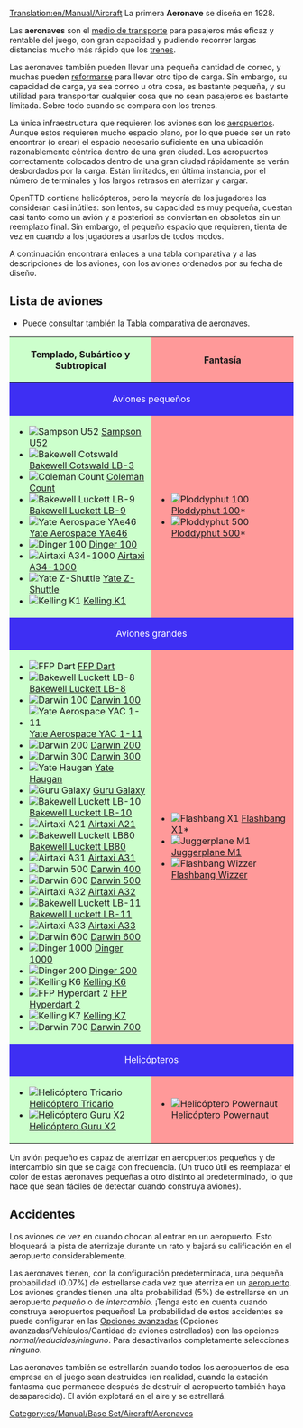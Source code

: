 [[Translation:en/Manual/Aircraft]]
{{es/Tabla de contenido}}
La primera '''Aeronave''' se diseña en 1928.

Las '''aeronaves''' son el [[es/Manual/Vehículos|medio de transporte]] para pasajeros más eficaz y rentable del juego, con gran capacidad y pudiendo recorrer largas distancias mucho más rápido que los [[es/Manual/Trenes|trenes]].

Las aeronaves también pueden llevar una pequeña cantidad de correo, y muchas pueden [[es/Manual/Reformar vehículos|reformarse]] para llevar otro tipo de carga. Sin embargo, su capacidad de carga, ya sea correo u otra cosa, es bastante pequeña, y su utilidad para transportar cualquier cosa que no sean pasajeros es bastante limitada. Sobre todo cuando se compara con los trenes.

La única infraestructura que requieren los aviones son los [[es/Manual/Aeropuertos|aeropuertos]]. Aunque estos requieren mucho espacio plano, por lo que puede ser un reto encontrar (o crear) el espacio necesario suficiente en una ubicación razonablemente céntrica dentro de una gran ciudad. Los aeropuertos correctamente colocados dentro de una gran ciudad rápidamente se verán desbordados por la carga. Están limitados, en última instancia, por el número de terminales y los largos retrasos en aterrizar y cargar.

OpenTTD contiene helicópteros, pero la mayoría de los jugadores los consideran casi inútiles: son lentos, su capacidad es muy pequeña, cuestan casi tanto como un avión y a posteriori se conviertan en obsoletos sin un reemplazo final. Sin embargo, el pequeño espacio que requieren, tienta de vez en cuando a los jugadores a usarlos de todos modos.

A continuación encontrará enlaces a una tabla comparativa y a las descripciones de los aviones, con los aviones ordenados por su fecha de diseño.

==Lista de aviones==
*Puede consultar también la [[es/Comparación de aeronaves|Tabla comparativa de aeronaves]].

{|border="1" cellspacing="2" cellpadding="3" rules="all" style="margin:1em 1em 1em 0; border:solid 1px #AAAAAA;"
!width="50%" style="background: #ccffcc" | Templado, Subártico y Subtropical
!width="50%" style="background: #ff9999" | Fantasía
|-
! colspan="2" style="background: #3e2ff3; color:white" align="center" | Aviones pequeños
|-
| style="background: #ccffcc" |
*[[File:en/Manual/Base Set/Aircraft/JunkersJU52.png|Sampson U52]] [[es/Manual/Base Set/Aircraft/Sampson U52|Sampson U52]]
*[[File:en/Manual/Base Set/Aircraft/DouglasDC-3Dakota.png|Bakewell Cotswald]] [[es/Manual/Base Set/Aircraft/Bakewell Cotswald LB-3|Bakewell Cotswald LB-3]]
*[[File:en/Manual/Base Set/Aircraft/VickersViscount.png|Coleman Count]] [[es/Manual/Base Set/Aircraft/Coleman Count|Coleman Count]]
*[[File:en/Manual/Base Set/Aircraft/McDonnellDouglasDC-9.png|Bakewell Luckett LB-9]] [[es/Manual/Base Set/Aircraft/Bakewell Luckett LB-9|Bakewell Luckett LB-9]]
*[[File:en/Manual/Base Set/Aircraft/BritishAerospaceBAe46.png|Yate Aerospace YAe46]] [[es/Manual/Base Set/Aircraft/Yate Aerospace YAe46|Yate Aerospace YAe46]]
*[[File:en/Manual/Base Set/Aircraft/Fokker100.png|Dinger 100]] [[es/Manual/Base Set/Aircraft/Dinger 100|Dinger 100]]
*[[File:en/Manual/Base Set/Aircraft/AirTaxiA34-1000.png|Airtaxi A34-1000]] [[es/Manual/Base Set/Aircraft/Airtaxi A34-1000|Airtaxi A34-1000]]
*[[File:en/Manual/Base Set/Aircraft/YateZ-Shuttle.png|Yate Z-Shuttle]] [[es/Manual/Base Set/Aircraft/Yate Z-Shuttle|Yate Z-Shuttle]]
*[[File:en/Manual/Base Set/Aircraft/KellingK1.png|Kelling K1]] [[es/Manual/Base Set/Aircraft/Kelling K1|Kelling K1]]
| style="background: #ff9999" |
*[[File:en/Manual/Base Set/Aircraft/Ploddyphut100.png|Ploddyphut 100]] [[es/Manual/Base Set/Aircraft/Ploddyphut 100|Ploddyphut 100]]*
*[[File:en/Manual/Base Set/Aircraft/Ploddyphut500.png|Ploddyphut 500]][[es/Manual/Base Set/Aircraft/Ploddyphut 500|Ploddyphut 500]]*
|-
! colspan="2" style="background: #3e2ff3; color:white" align="center" | Aviones grandes
|-
| style="background: #ccffcc" |
*[[File:en/Manual/Base Set/Aircraft/AërospatialeSE-310Caravelle.png|FFP Dart]] [[es/Manual/Base Set/Aircraft/FFP Dart|FFP Dart]]
*[[File:en/Manual/Base Set/Aircraft/McDonnellDouglasDC-8.png|Bakewell Luckett LB-8]] [[es/Manual/Base Set/Aircraft/Bakewell Luckett LB-8|Bakewell Luckett LB-8]]
*[[File:en/Manual/Base Set/Aircraft/Boeing727.png|Darwin 100]] [[es/Manual/Base Set/Aircraft/Darwin 100|Darwin 100]]
*[[File:en/Manual/Base Set/Aircraft/BritishAerospaceBAC1-11.png|Yate Aerospace YAC 1-11]] [[es/Manual/Base Set/Aircraft/Yate Aerospace YAC 1-11|Yate Aerospace YAC 1-11]]
*[[File:en/Manual/Base Set/Aircraft/Boeing737.png|Darwin 200]] [[es/Manual/Base Set/Aircraft/Darwin 200|Darwin 200]]
*[[File:en/Manual/Base Set/Aircraft/Boeing747.png|Darwin 300]] [[es/Manual/Base Set/Aircraft/Darwin 300|Darwin 300]]
*[[File:en/Manual/Base Set/Aircraft/BAC-AërospatialConcorde.png|Yate Haugan]] [[es/Manual/Base Set/Aircraft/Yate Haugan|Yate Haugan]]
*[[File:en/Manual/Base Set/Aircraft/LockheedTristar.png|Guru Galaxy]] [[es/Manual/Base Set/Aircraft/Guru Galaxy|Guru Galaxy]]
*[[File:en/Manual/Base Set/Aircraft/McDonnelDouglasDC-10.png|Bakewell Luckett LB-10]] [[es/Manual/Base Set/Aircraft/Bakewell Luckett LB-10|Bakewell Luckett LB-10]]
*[[File:en/Manual/Base Set/Aircraft/AirbusA300.png|Airtaxi A21]] [[es/Manual/Base Set/Aircraft/Airtaxi A21|Airtaxi A21]]
*[[File:en/Manual/Base Set/Aircraft/McDonnellDouglasMD80.png|Bakewell Luckett LB80]] [[es/Manual/Base Set/Aircraft/Bakewell Luckett LB80|Bakewell Luckett LB80]]
*[[File:en/Manual/Base Set/Aircraft/AirbusA300.png|Airtaxi A31]] [[es/Archive/Unmapped/Airtaxi A31|Airtaxi A31]]
*[[File:en/Manual/Base Set/Aircraft/Boeing757.png|Darwin 500]] [[es/Manual/Base Set/Aircraft/Darwin 400|Darwin 400]]
*[[File:en/Manual/Base Set/Aircraft/Boeing767.png|Darwin 600]] [[es/Manual/Base Set/Aircraft/Darwin 500|Darwin 500]]
*[[File:en/Manual/Base Set/Aircraft/AirbusA320.png|Airtaxi A32]] [[es/Archive/Unmapped/Airtaxi A32|Airtaxi A32]]
*[[File:en/Manual/Base Set/Aircraft/McDonnellDouglasMD-11.png|Bakewell Luckett LB-11]] [[es/Manual/Base Set/Aircraft/Bakewell Luckett LB-11|Bakewell Luckett LB-11]]
*[[File:en/Manual/Base Set/Aircraft/AirbusA330.png|Airtaxi A33]] [[es/Manual/Base Set/Aircraft/Airtaxi A33|Airtaxi A33]]
*[[File:en/Manual/Base Set/Aircraft/AirbusA330.png|Darwin 600]] [[es/Manual/Base Set/Aircraft/Darwin 600|Darwin 600]]
*[[File:en/Manual/Base Set/Aircraft/Dinger1000.png|Dinger 1000]] [[es/Manual/Base Set/Aircraft/Dinger 1000|Dinger 1000]]
*[[File:en/Manual/Base Set/Aircraft/Dinger200.png|Dinger 200]] [[es/Manual/Base Set/Aircraft/Dinger 200|Dinger 200]]
*[[File:en/Manual/Base Set/Aircraft/KellingK6.png|Kelling K6]] [[es/Manual/Base Set/Aircraft/Kelling K6|Kelling K6]]
*[[File:en/Manual/Base Set/Aircraft/FFPHyperdart2.png|FFP Hyperdart 2]] [[es/Manual/Base Set/Aircraft/FFP Hyperdart 2|FFP Hyperdart 2]]
*[[File:en/Manual/Base Set/Aircraft/KellingK7.png|Kelling K7]] [[es/Manual/Base Set/Aircraft/Kelling K7|Kelling K7]]
*[[File:en/Manual/Base Set/Aircraft/Darwin700.png|Darwin 700]] [[es/Manual/Base Set/Aircraft/Darwin 700|Darwin 700]]
| style="background: #ff9999" |
*[[File:en/Manual/Base Set/Aircraft/Flashbang X1.png|Flashbang X1]] [[es/Manual/Base Set/Aircraft/Flashbang X1|Flashbang X1]]*
*[[File:en/Manual/Base Set/Aircraft/JuggerplaneM1.png|Juggerplane M1]] [[es/Manual/Base Set/Aircraft/Juggerplane M1|Juggerplane M1]]
*[[File:en/Manual/Base Set/Aircraft/Flashbangwizzer.png|Flashbang Wizzer]] [[es/Manual/Base Set/Aircraft/Flashbang Wizzer|Flashbang Wizzer]]
|-
! colspan="2" style="background: #3e2ff3; color:white" align="center" | Helicópteros
|-
| style="background: #ccffcc" |
*[[File:en/Manual/Base Set/Aircraft/SikorskyHelicopter.png|Helicóptero Tricario]] [[es/Manual/Base Set/Aircraft/Helicóptero Tricario|Helicóptero Tricario]]
*[[File:en/Manual/Base Set/Aircraft/GuruX2Helicopter.png|Helicóptero Guru X2]] [[es/Manual/Base Set/Aircraft/Helicóptero Guru X2|Helicóptero Guru X2]]
| style="background: #ff9999" |
*[[File:en/Manual/Base Set/Aircraft/Powernauthelicopter.png|Helicóptero Powernaut]] [[es/Manual/Base Set/Aircraft/Helicóptero Powernaut|Helicóptero Powernaut]]
|}

Un avión pequeño es capaz de aterrizar en aeropuertos pequeños y de intercambio sin que se caiga con frecuencia. (Un truco útil es reemplazar el color de estas aeronaves pequeñas a otro distinto al predeterminado, lo que hace que sean fáciles de detectar cuando construya aviones).

==Accidentes==
Los aviones de vez en cuando chocan al entrar en un aeropuerto. Esto bloqueará la pista de aterrizaje durante un rato y bajará su calificación en el aeropuerto considerablemente.

Las aeronaves tienen, con la configuración predeterminada, una pequeña probabilidad (0.07%) de estrellarse cada vez que aterriza en un [[es/Manual/Aeropuertos|aeropuerto]]. Los aviones grandes tienen una alta probabilidad (5%) de estrellarse en un aeropuerto ''pequeño'' o de ''intercambio''. ¡Tenga esto en cuenta cuando construya aeropuertos pequeños! La probabilidad de estos accidentes se puede configurar en las [[es/Archive/Manual/Settings/Opciones avanzadas|Opciones avanzadas]] (Opciones avanzadas/Vehículos/Cantidad de aviones estrellados) con las opciones ''normal/reducidos/ninguno''. Para desactivarlos completamente selecciones ''ninguno''.

Las aeronaves también se estrellarán cuando todos los aeropuertos de esa empresa en el juego sean destruidos (en realidad, cuando la estación fantasma que permanece después de destruir el aeropuerto también haya desaparecido). El avión explotará en el aire y se estrellará.

[[Category:es/Manual/Base Set/Aircraft/Aeronaves]]